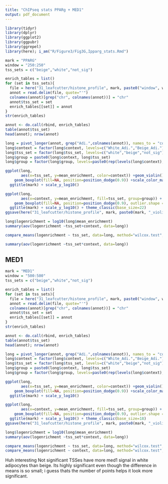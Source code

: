 ```yaml
---
title: "ChIPseq stats PPARg + MED1"
output: pdf_document
---
```


```r
library(tidyr)
library(dplyr)
library(ggplot2)
library(ggpubr)
library(ggrepel)
library(here); i_am("R/Figure3/Fig3G,Ipparg_stats.Rmd")
```


```r
mark = "PPARG"
window = "250:250"
tss_sets = c("beige","white","not_sig")

enrich_tables = list()
for (set in tss_sets){
  file = here("31_leafcutter/histone_profile", mark, paste0("window", window), paste0(set,".",window, "_white_beige.tab"))
  annot = read.delim(file, quote="'")
  colnames(annot)[grep("chr", colnames(annot))] = "chr"
  annot$tss_set = set
  enrich_tables[[set]] = annot
}
str(enrich_tables)

annot <- do.call(rbind, enrich_tables)
table(annot$tss_set)
head(annot); nrow(annot)
```

```r
long = pivot_longer(annot, grep("Adi.",colnames(annot)), names_to = "context", values_to = "mean_enrichment")
long$context = factor(long$context, levels=c("White_Adi.","Beige_Adi."))
long$tss_set = factor(long$tss_set, levels=c("white","beige","not_sig"))
long$group = paste0(long$context, long$tss_set)
long$group = factor(long$group, levels=paste0(rep(levels(long$context),each=3), levels(long$tss_set)))
```


```r
ggplot(long, 
       aes(x=tss_set, y=mean_enrichment, color=context)) +geom_violin()+ 
    geom_boxplot(fill=NA, position=position_dodge(0.9)) +scale_color_manual(values= c("dodgerblue","orange"))+ 
  ggtitle(mark) + scale_y_log10()
```

```r
ggplot(long, 
       aes(x=context, y=mean_enrichment, fill=tss_set, group=group)) + geom_violin() + 
    geom_boxplot(fill=NA, position=position_dodge(0.9), outlier.shape = NA) +  scale_fill_manual(values= c("dodgerblue","orange","grey"))  + 
  ggtitle(mark) + scale_y_log10() + theme_classic(base_size=22)
ggsave(here("31_leafcutter/histone_profile", mark, paste0(mark, "_violin_plot.pdf")))
```


```r
long$logenrichment = log10(long$mean_enrichment)
summary(aov(logenrichment ~tss_set+context, data=long))

compare_means(logenrichment ~ tss_set, data=long, method="wilcox.test", group.by="context")
```

```r
summary(aov(logenrichment ~tss_set*context, data=long))
```


## MED1

```r
mark = "MED1"
window = "500:500"
tss_sets = c("beige","white","not_sig")

enrich_tables = list()
for (set in tss_sets){
  file = here("31_leafcutter/histone_profile", mark, paste0("window", window), paste0(set,".",window, "_white_beige.tab"))
  annot = read.delim(file, quote="'")
  colnames(annot)[grep("chr", colnames(annot))] = "chr"
  annot$tss_set = set
  enrich_tables[[set]] = annot
}
str(enrich_tables)

annot <- do.call(rbind, enrich_tables)
table(annot$tss_set)
head(annot); nrow(annot)
```

```r
long = pivot_longer(annot, grep("Adi.",colnames(annot)), names_to = "context", values_to = "mean_enrichment")
long$context = factor(long$context, levels=c("White_Adi.","Beige_Adi."))
long$tss_set = factor(long$tss_set, levels=c("white","beige","not_sig"))
long$group = paste0(long$context, long$tss_set)
long$group = factor(long$group, levels=paste0(rep(levels(long$context),each=3), levels(long$tss_set)))
```


```r
ggplot(long, 
       aes(x=tss_set, y=mean_enrichment, color=context)) +geom_violin()+ 
    geom_boxplot(fill=NA, position=position_dodge(0.9)) +scale_color_manual(values= c("dodgerblue","orange"))+ 
  ggtitle(mark) + scale_y_log10()
```

```r
ggplot(long, 
       aes(x=context, y=mean_enrichment, fill=tss_set, group=group)) + geom_violin() + 
    geom_boxplot(fill=NA, position=position_dodge(0.9), outlier.shape = NA) +  scale_fill_manual(values= c("dodgerblue","orange","grey"))  + 
  ggtitle(mark) + scale_y_log10() + theme_classic(base_size=18)
ggsave(here("31_leafcutter/histone_profile", mark, paste0(mark, "_violin_plot.pdf")))
```


```r
long$logenrichment = log10(long$mean_enrichment)
summary(aov(logenrichment ~tss_set*context, data=long))

compare_means(logenrichment ~ tss_set, data=long, method="wilcox.test", group.by="context")
compare_means(logenrichment ~ context, data=long, method="wilcox.test", group.by="tss_set")
```

Huh interesting Not significant TSSes have more med1 signal in white adipocytes than beige.  Its highly significant even though the difference in means is so small; i guess thats the number of points helps it look more significant.  

